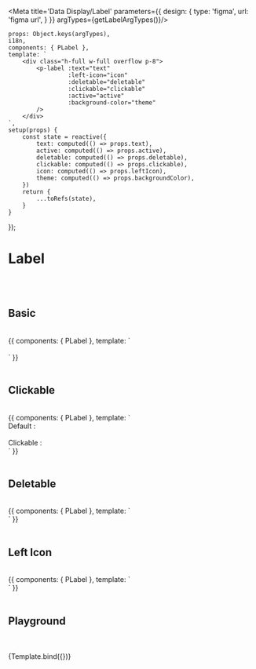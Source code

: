 


<Meta title='Data Display/Label' parameters={{
    design: {
        type: 'figma',
        url: 'figma url',
    }
}} argTypes={getLabelArgTypes()}/>


    props: Object.keys(argTypes),
    i18n,
    components: { PLabel },
    template: `
        <div class="h-full w-full overflow p-8">
            <p-label :text="text"
                     :left-icon="icon"
                     :deletable="deletable"
                     :clickable="clickable"
                     :active="active"
                     :background-color="theme"
            />
        </div>
    `,
    setup(props) {
        const state = reactive({
            text: computed(() => props.text),
            active: computed(() => props.active),
            deletable: computed(() => props.deletable),
            clickable: computed(() => props.clickable),
            icon: computed(() => props.leftIcon),
            theme: computed(() => props.backgroundColor),
        })
        return {
            ...toRefs(state),
        }
    }
});

# Label
<br/>
<br/>

## Basic

<br/>

<Canvas>
    <Story name="Basic">
        {{
            components: { PLabel },
            template: `
                <div class="h-full w-full overflow p-8">
                    <div class="flex items-center">
                        <p-label text="Label"/>
                        <p-label text="Label" clickable/>
                        <p-label text="Label" active/>
                        <p-label left-icon="ic_private" text="Label"/>
                    </div>
                    <br/>
                    <div class="flex items-center">
                        <p-label text="Label" deletable/>
                        <p-label text="Label" deletable clickable/>
                        <p-label text="Label" deletable active/>
                        <p-label left-icon="ic_public" text="Label" deletable/>
                    </div>
                </div>
            `
        }}
    </Story>
</Canvas>

<br/>
<br/>


## Clickable

<br/>

<Canvas>
    <Story name="Clickable">
        {{
            components: { PLabel },
            template: `
<div class="h-full w-full overflow p-8">
<div class="flex items-center">
    <span>Default : &nbsp;</span>
    <p-label text="Default"/>
</div>
<br/>
<div class="flex items-center">
    <span>Clickable : &nbsp;</span>
    <p-label text="Click me" clickable/>
    <p-label text="Mouse hover" clickable/>
</div>
</div>
`
        }}
    </Story>
</Canvas>

<br/>
<br/>

## Deletable

<br/>

<Canvas>
    <Story name="Deletable">
        {{
            components: { PLabel },
            template: `
                <div class="h-full w-full overflow p-8">
                    <p-label text="Label1" deletable/>
                    <p-label text="Label2" deletable clickable/>
                    <p-label text="Label3" deletable active/>
                </div>
            `
        }}
    </Story>
</Canvas>

<br/>
<br/>

## Left Icon

<br/>

<Canvas>
    <Story name="Left Icon">
        {{
            components: { PLabel },
            template: `
                <div class="h-full w-full overflow p-8">
                    <p-label left-icon="ic_private" text="Label"/>
                    <p-label left-icon="ic_public" text="Label"/>
                    <p-label left-icon="ic_tooltip" text="Label"/>
                </div>
            `
        }}
    </Story>
</Canvas>

<br/>
<br/>


## Playground

<br/>
<br/>

<Canvas>
    <Story name="Playground">
        {Template.bind({})}
    </Story>
</Canvas>

<ArgsTable story="Playground"/>
